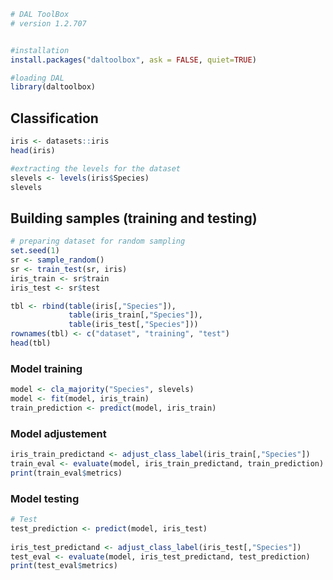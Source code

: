 ```r
# DAL ToolBox
# version 1.2.707


#installation 
install.packages("daltoolbox", ask = FALSE, quiet=TRUE)

#loading DAL
library(daltoolbox) 
```

## Classification

```r
iris <- datasets::iris
head(iris)
```

```r
#extracting the levels for the dataset
slevels <- levels(iris$Species)
slevels
```

## Building samples (training and testing)

```r
# preparing dataset for random sampling
set.seed(1)
sr <- sample_random()
sr <- train_test(sr, iris)
iris_train <- sr$train
iris_test <- sr$test
```

```r
tbl <- rbind(table(iris[,"Species"]), 
             table(iris_train[,"Species"]), 
             table(iris_test[,"Species"]))
rownames(tbl) <- c("dataset", "training", "test")
head(tbl)
```

### Model training

```r
model <- cla_majority("Species", slevels)
model <- fit(model, iris_train)
train_prediction <- predict(model, iris_train)
```

### Model adjustement

```r
iris_train_predictand <- adjust_class_label(iris_train[,"Species"])
train_eval <- evaluate(model, iris_train_predictand, train_prediction)
print(train_eval$metrics)
```

### Model testing

```r
# Test  
test_prediction <- predict(model, iris_test)
  
iris_test_predictand <- adjust_class_label(iris_test[,"Species"])
test_eval <- evaluate(model, iris_test_predictand, test_prediction)
print(test_eval$metrics)
```

